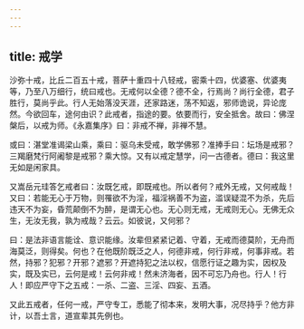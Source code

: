 ```yaml
---
---
---
```

title: 戒学
---




沙弥十戒，比丘二百五十戒，菩萨十重四十八轻戒，密乘十四，优婆塞、优婆夷等，乃至八万细行，统曰戒也。无戒何以全德？德不全，行焉尚？尚行全德，君子胜行，莫尚乎此。行人无始落没天涯，还家路迷，荡不知返，邪师诡说，异论庞然。今欲回车，途何由识？此戒者，指途的要。依要而行，安全抵舍。故曰：佛涅槃后，以戒为师。《永嘉集序》曰：非戒不禅，非禅不慧。

或曰：湛堂准谒梁山乘，乘曰：驱乌未受戒，敢学佛邪？准捧手曰：坛场是戒邪？三羯磨梵行阿阇黎是戒邪？乘大惊。又有以戒定慧学，问一古德者。德曰：我这里无如是闲家具。

又嵩岳元珪答乞戒者曰：汝既乞戒，即既戒也。所以者何？戒外无戒，又何戒哉！又曰：若能无心于万物，则罹欲不为淫，福淫祸善不为盗，滥误疑混不为杀，先后违天不为妄，昏荒颠倒不为醉，是谓无心也。无心则无戒，无戒则无心。无佛无众生，无汝无我，孰为戒哉？云云。如彼说，又何邪？

曰：是法非语言能诠、意识能缘。汝辈但紧紧记着、守着，无戒而德莫阶，无舟而海莫泛，则得矣。何也？在他既阶既泛之人，何德非戒，何行非戒，何事非戒。若然，持邪？犯邪？开邪？遮邪？开遮持犯之法以权，信愿行证之趣为实，因权及实，既及实已，云何是戒！云何非戒！然未济海者，因不可忘乃舟也。行人！行人！即应严守下之五戒：一杀、二盗、三淫、四妄、五酒。

又此五戒者，任何一戒，严守专工，悉能了彻本来，发明大事，况尽持乎？他方非计，以吾土言，道宣辈其先例也。